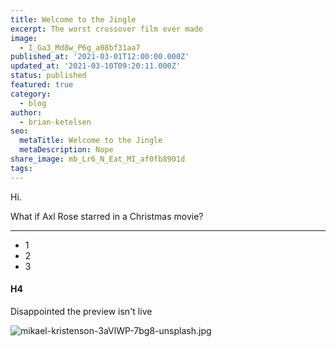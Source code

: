 ```yaml
---
title: Welcome to the Jingle
excerpt: The worst crossover film ever made
image:
  - I_Ga3_Md8w_P6g_a08bf31aa7
published_at: '2021-03-01T12:00:00.000Z'
updated_at: '2021-03-10T09:20:11.000Z'
status: published
featured: true
category:
  - blog
author:
  - brian-ketelsen
seo:
  metaTitle: Welcome to the Jingle
  metaDescription: Nope
share_image: mb_Lr6_N_Eat_MI_af0fb8901d
tags:
---
```


Hi.

What if Axl Rose starred in a Christmas movie?

---

- 1
- 2
- 3

#### H4

Disappointed the preview isn't live

![mikael-kristenson-3aVlWP-7bg8-unsplash.jpg](/uploads/mikael_kristenson_3a_Vl_WP_7bg8_unsplash_87b03c5431.jpg)
